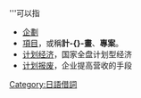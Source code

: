 '''{{PAGENAME}}可以指
*[[企劃|企劃]]
*[[項目|項目]]，或稱'''計-{}-畫'''、'''專案'''。
*[[计划经济|计划经济]]，国家全盘计划型经济
*[[计划报废|计划报废]]，企业提高营收的手段
{{disambig|Cat=二字消歧义}}
[[Category:日語借詞|Category:日語借詞]]